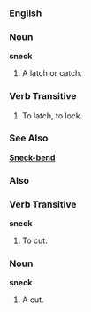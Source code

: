 ===English===
===Noun===
'''sneck'''
# A latch or catch.
===Verb Transitive===
# To latch, to lock.
===See Also===
'''[[Sneck-bend]]'''
===Also===
===Verb Transitive===
'''sneck'''
# To cut.
===Noun===
'''sneck'''
# A cut.